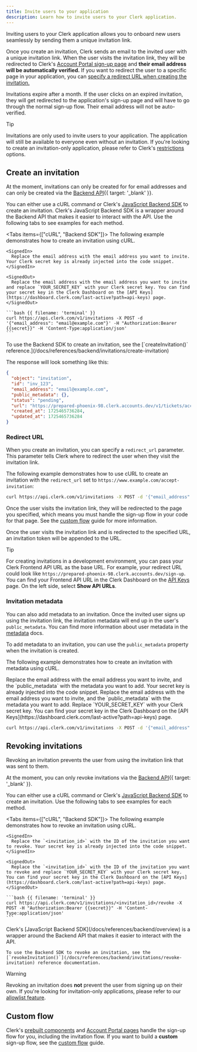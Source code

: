 ```yaml
---
title: Invite users to your application
description: Learn how to invite users to your Clerk application.
---
```


Inviting users to your Clerk application allows you to onboard new users seamlessly by sending them a unique invitation link.

Once you create an invitation, Clerk sends an email to the invited user with a unique invitation link. When the user visits the invitation link, they will be redirected to Clerk's [Account Portal sign-up page](/docs/customization/account-portal/overview#sign-up) and **their email address will be automatically verified.** If you want to redirect the user to a specific page in your application, you can [specify a redirect URL when creating the invitation.](#redirect-url)

Invitations expire after a month. If the user clicks on an expired invitation, they will get redirected to the application's sign-up page and will have to go through the normal sign-up flow. Their email address will not be auto-verified.

> [!TIP]
> Invitations are only used to invite users to your application. The application will still be available to everyone even without an invitation. If you're looking to create an invitation-only application, please refer to Clerk's [restrictions](/docs/authentication/configuration/restrictions) options.

## Create an invitation

At the moment, invitations can only be created for for email addresses and can only be created via the [Backend API](/docs/reference/backend-api/tag/Invitations#operation/CreateInvitation){{ target: '_blank' }}.

You can either use a cURL command or Clerk's [JavaScript Backend SDK](/docs/references/backend/overview) to create an invitation. Clerk's JavaScript Backend SDK is a wrapper around the Backend API that makes it easier to interact with the API. Use the following tabs to see examples for each method.

<Tabs items={["cURL", "Backend SDK"]}>
  <Tab>
    The following example demonstrates how to create an invitation using cURL.

    <SignedIn>
      Replace the email address with the email address you want to invite. Your Clerk secret key is already injected into the code snippet.
    </SignedIn>

    <SignedOut>
      Replace the email address with the email address you want to invite and replace `YOUR_SECRET_KEY` with your Clerk secret key. You can find your secret key in the Clerk Dashboard on the [API Keys](https://dashboard.clerk.com/last-active?path=api-keys) page.
    </SignedOut>

    ```bash {{ filename: 'terminal' }}
    curl https://api.clerk.com/v1/invitations -X POST -d '{"email_address": "email@example.com"}' -H "Authorization:Bearer {{secret}}" -H 'Content-Type:application/json'
    ```
  </Tab>

  <Tab>
    To use the Backend SDK to create an invitation, see the [`createInvitation()` reference.](/docs/references/backend/invitations/create-invitation)
  </Tab>
</Tabs>

The response will look something like this:

```json
{
  "object": "invitation",
  "id": "inv_123",
  "email_address": "email@example.com",
  "public_metadata": {},
  "status": "pending",
  "url": "https://prepared-phoenix-98.clerk.accounts.dev/v1/tickets/accept?ticket=eyJabCdeFgHIJkL1NiIsInR5cCI6IkpXVCJ9.eyJleHAiOjE3MjgwNTc3MzYsImlpZCI6Imluc18yZWJrMlRkUnhHWkFXS1E1NWdnWVdPUWJBR1oiLCJzaWQiOiJpbnZfMmxjM3JhbjJrY1dFcDd5ZFo0RDAxa0ZKQVlWIiwic3QiOiJpbnZpdGF0aW9uIn0.CnJDY2iNSeamUVgKHu2-X_HCowdSF4ifUUGj_z8lwd8OMNEdCYQpIWZ64i2OhgjTa344zj3lsoldcRLFsS60PzOCh9KrxrVFnZakCYMiaP-bZA_EnPD9hclZ3LHLyRpRVYEwS0wN-LNyABcap6GdpI_Pv6BKvT5oLXUDASYv5lCUR1c4HWBmI3wolQ0b8Qglk7t2mojPXjA-yyo7YKCfndDJfO5jMODq_xKcaFA7Tvu45am6KSWC0T8SwsNTZWgwnWfZXYNNX_oxOiKmEsN5plKnxcTCb2GMA_-JH1oWvc8in2oDqy9imIKsYqkpdy3Wted1uok-Xv9v9MMmr6eAbC",
  "created_at": 1725465736284,
  "updated_at": 1725465736284
}
```

### Redirect URL

When you create an invitation, you can specify a `redirect_url` parameter. This parameter tells Clerk where to redirect the user when they visit the invitation link.

The following example demonstrates how to use cURL to create an invitation with the `redirect_url` set to `https://www.example.com/accept-invitation`:

```bash
curl https://api.clerk.com/v1/invitations -X POST -d '{"email_address": "email@example.com", "redirect_url": "https://www.example.com/accept-invitation"}' -H "Authorization:Bearer {{secret}}" -H 'Content-Type:application/json'
```

Once the user visits the invitation link, they will be redirected to the page you specified, which means you must handle the sign-up flow in your code for that page. See the [custom flow](/docs/custom-flows/invitations) guide for more information.

Once the user visits the invitation link and is redirected to the specified URL, an invitation token will be appended to the URL.

> [!TIP]
> For creating invitations in a development environment, you can pass your Clerk Frontend API URL as the base URL. For example, your redirect URL could look like `https://prepared-phoenix-98.clerk.accounts.dev/sign-up`. You can find your Frontend API URL in the Clerk Dashboard on the [API Keys](https://dashboard.clerk.com/last-active?path=api-keys) page. On the left side, select **Show API URLs**.

### Invitation metadata

You can also add metadata to an invitation. Once the invited user signs up using the invitation link, the invitation metadata will end up in the user's `public_metadata`. You can find more information about user metadata in the [metadata](/docs/users/metadata) docs.

To add metadata to an invitation, you can use the `public_metadata` property when the invitation is created.

The following example demonstrates how to create an invitation with metadata using cURL.

<SignedIn>
  Replace the email address with the email address you want to invite, and the `public_metadata` with the metadata you want to add. Your secret key is already injected into the code snippet.
</SignedIn>

<SignedOut>
  Replace the email address with the email address you want to invite, and the `public_metadata` with the metadata you want to add. Replace `YOUR_SECRET_KEY` with your Clerk secret key. You can find your secret key in the Clerk Dashboard on the [API Keys](https://dashboard.clerk.com/last-active?path=api-keys) page.
</SignedOut>

```bash
curl https://api.clerk.com/v1/invitations -X POST -d '{"email_address": "email@example.com", "public_metadata": {"age": "21"}}' -H "Authorization:Bearer {{secret}}" -H 'Content-Type:application/json'
```

## Revoking invitations

Revoking an invitation prevents the user from using the invitation link that was sent to them.

At the moment, you can only revoke invitations via the [Backend API](/docs/reference/backend-api/tag/Invitations#operation/RevokeInvitation){{ target: '_blank' }}.

You can either use a cURL command or Clerk's [JavaScript Backend SDK](/docs/references/backend/overview) to create an invitation. Use the following tabs to see examples for each method.

<Tabs items={["cURL", "Backend SDK"]}>
  <Tab>
    The following example demonstrates how to revoke an invitation using cURL.

    <SignedIn>
      Replace the `<invitation_id>` with the ID of the invitation you want to revoke. Your secret key is already injected into the code snippet.
    </SignedIn>

    <SignedOut>
      Replace the `<invitation_id>` with the ID of the invitation you want to revoke and replace `YOUR_SECRET_KEY` with your Clerk secret key. You can find your secret key in the Clerk Dashboard on the [API Keys](https://dashboard.clerk.com/last-active?path=api-keys) page.
    </SignedOut>

    ```bash {{ filename: 'terminal' }}
    curl https://api.clerk.com/v1/invitations/<invitation_id>/revoke -X POST -H "Authorization:Bearer {{secret}}" -H 'Content-Type:application/json'
    ```
  </Tab>

  <Tab>
    Clerk's [JavaScript Backend SDK](/docs/references/backend/overview) is a wrapper around the Backend API that makes it easier to interact with the API.

    To use the Backend SDK to revoke an invitation, see the [`revokeInvitation()`](/docs/references/backend/invitations/revoke-invitation) reference documentation.
  </Tab>
</Tabs>

> [!WARNING]
> Revoking an invitation does **not** prevent the user from signing up on their own. If you're looking for invitation-only applications, please refer to our [allowlist feature](/docs/authentication/configuration/restrictions#allowlist).

## Custom flow

Clerk's [prebuilt components](/docs/components/overview) and [Account Portal pages](/docs/customization/account-portal//overview) handle the sign-up flow for you, including the invitation flow. If you want to build a **custom** sign-up flow, see the [custom flow](/docs/custom-flows/invitations) guide.
